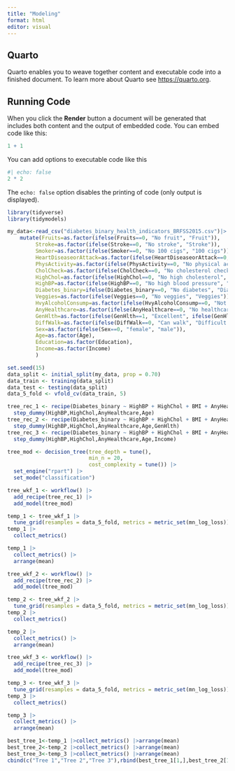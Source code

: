 ```yaml
---
title: "Modeling"
format: html
editor: visual
---
```


## Quarto

Quarto enables you to weave together content and executable code into a finished document. To learn more about Quarto see <https://quarto.org>.

## Running Code

When you click the **Render** button a document will be generated that includes both content and the output of embedded code. You can embed code like this:

```r
1 + 1
```

You can add options to executable code like this

```r
#| echo: false
2 * 2
```

The `echo: false` option disables the printing of code (only output is displayed).

```r
library(tidyverse)
library(tidymodels)
```


```r
my_data<-read_csv("diabetes_binary_health_indicators_BRFSS2015.csv")|>
    mutate(Fruits=as.factor(ifelse(Fruits==0, "No fruit", "Fruit")),
         Stroke=as.factor(ifelse(Stroke==0, "No stroke", "Stroke")),
         Smoker=as.factor(ifelse(Smoker==0, "No 100 cigs", "100 cigs")),
         HeartDiseaseorAttack=as.factor(ifelse(HeartDiseaseorAttack==0, "No CHD/MI", "CHD/MI")),
         PhysActivity=as.factor(ifelse(PhysActivity==0, "No physical activity past 30 days", "Physical activity past 30 days")),
         CholCheck=as.factor(ifelse(CholCheck==0, "No cholesterol check in 5 years", "Cholesterol check in past 5 years")),
         HighChol=as.factor(ifelse(HighChol==0, "No high cholesterol", "High cholesterol")),
         HighBP=as.factor(ifelse(HighBP==0, "No high blood pressure", "High blood pressure")),
         Diabetes_binary=ifelse(Diabetes_binary==0, "No diabetes", "Diabetes"),
         Veggies=as.factor(ifelse(Veggies==0, "No veggies", "Veggies")),
         HvyAlcoholConsump=as.factor(ifelse(HvyAlcoholConsump==0, "Not heavy Drinker", "Heavy Drinker")),
         AnyHealthcare=as.factor(ifelse(AnyHealthcare==0, "No healthcare", "Healthcare")),
         GenHlth=as.factor(ifelse(GenHlth==1, "Excellent", ifelse(GenHlth==2, "Very good", ifelse(GenHlth==3, "Good", ifelse(GenHlth==4, "Fair", "Poor"))))),
         DiffWalk=as.factor(ifelse(DiffWalk==0, "Can walk", "Difficult walking")),
         Sex=as.factor(ifelse(Sex==0, "female", "male")),
         Age=as.factor(Age),
         Education=as.factor(Education),
         Income=as.factor(Income)
         )
```

```r
set.seed(15)
data_split <- initial_split(my_data, prop = 0.70)
data_train <- training(data_split)
data_test <- testing(data_split)
data_5_fold <- vfold_cv(data_train, 5)

```

```r
tree_rec_1 <- recipe(Diabetes_binary ~ HighBP + HighChol + BMI + AnyHealthcare + Age, data = data_train) |>
  step_dummy(HighBP,HighChol,AnyHealthcare,Age)
tree_rec_2 <- recipe(Diabetes_binary ~ HighBP + HighChol + BMI + AnyHealthcare + Age + GenHlth, data = data_train) |>
  step_dummy(HighBP,HighChol,AnyHealthcare,Age,GenHlth)
tree_rec_3 <- recipe(Diabetes_binary ~ HighBP + HighChol + BMI + AnyHealthcare + Age + Income, data = data_train) |>
  step_dummy(HighBP,HighChol,AnyHealthcare,Age,Income)
```

```r
tree_mod <- decision_tree(tree_depth = tune(),
                          min_n = 20,
                          cost_complexity = tune()) |>
  set_engine("rpart") |>
  set_mode("classification")


```

```r
tree_wkf_1 <- workflow() |>
  add_recipe(tree_rec_1) |>
  add_model(tree_mod)

temp_1 <- tree_wkf_1 |> 
  tune_grid(resamples = data_5_fold, metrics = metric_set(mn_log_loss))
temp_1 |> 
  collect_metrics()

temp_1 |>
  collect_metrics() |>
  arrange(mean)
```

```r
tree_wkf_2 <- workflow() |>
  add_recipe(tree_rec_2) |>
  add_model(tree_mod)

temp_2 <- tree_wkf_2 |> 
  tune_grid(resamples = data_5_fold, metrics = metric_set(mn_log_loss))
temp_2 |> 
  collect_metrics()

temp_2 |>
  collect_metrics() |>
  arrange(mean)

```

```r
tree_wkf_3 <- workflow() |>
  add_recipe(tree_rec_3) |>
  add_model(tree_mod)

temp_3 <- tree_wkf_3 |> 
  tune_grid(resamples = data_5_fold, metrics = metric_set(mn_log_loss))
temp_3 |> 
  collect_metrics()

temp_3 |>
  collect_metrics() |>
  arrange(mean)
```

```r
best_tree_1<-temp_1 |>collect_metrics() |>arrange(mean)
best_tree_2<-temp_2 |>collect_metrics() |>arrange(mean)
best_tree_3<-temp_3 |>collect_metrics() |>arrange(mean)
cbind(c("Tree 1","Tree 2","Tree 3"),rbind(best_tree_1[1,],best_tree_2[1,], best_tree_3[1,]))
```

```r

```

















